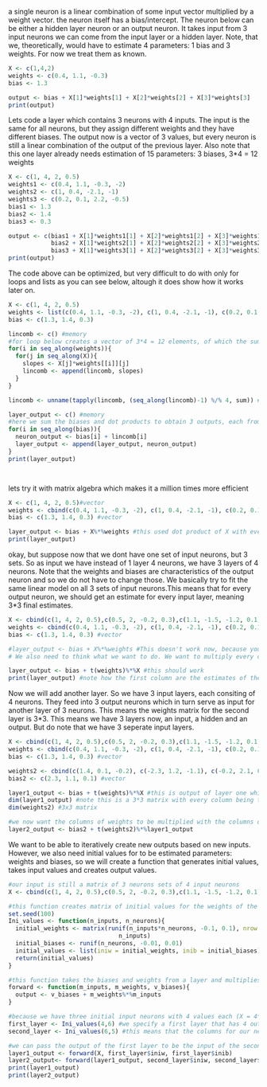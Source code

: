 
a single neuron is a linear combination of some input vector multiplied by a weight vector.
the neuron itself has a bias/intercept. The neuron below can be either a hidden layer neuron or an output neuron. It takes input from 3 input neurons we can come from the input layer or a hidden layer. Note, that we, theoretically, would have to estimate 4 parameters: 1 bias and 3 weights. For now we treat them as known.
```r
X <- c(1,4,2)
weights <- c(0.4, 1.1, -0.3)
bias <- 1.3

output <- bias + X[1]*weights[1] + X[2]*weights[2] + X[3]*weights[3] 
print(output)

```


Lets code a layer which contains 3 neurons with 4 inputs. The input is the same for all neurons, but they assign different weights and they have different biases. The output now is a vector of 3 values, but every neuron is still a linear combination of the output of the previous layer. Also note that this one layer already needs estimation of 15 parameters: 3 biases, 3*4 = 12 weights
```r
X <- c(1, 4, 2, 0.5)
weights1 <- c(0.4, 1.1, -0.3, -2)
weights2 <- c(1, 0.4, -2.1, -1)
weights3 <- c(0.2, 0.1, 2.2, -0.5)
bias1 <- 1.3
bias2 <- 1.4
bias3 <- 0.3

output <- c(bias1 + X[1]*weights1[1] + X[2]*weights1[2] + X[3]*weights1[3] + X[4]*weights1[4],
            bias2 + X[1]*weights2[1] + X[2]*weights2[2] + X[3]*weights2[3] + X[4]*weights2[4],
            bias3 + X[1]*weights3[1] + X[2]*weights3[2] + X[3]*weights3[3] + X[4]*weights3[4])
print(output)


```

The code above can be optimized, but very difficult to do with only for loops and lists as you can see below, altough it does show how it works later on.
```r
X <- c(1, 4, 2, 0.5)
weights <- list(c(0.4, 1.1, -0.3, -2), c(1, 0.4, -2.1, -1), c(0.2, 0.1, 2.2, -0.5))
bias <- c(1.3, 1.4, 0.3)

lincomb <- c() #memory
#for loop below creates a vector of 3*4 = 12 elements, of which the sum of every 4 elements is the dot product of X with a particular vector in weights.
for(i in seq_along(weights)){
  for(j in seq_along(X)){
    slopes <- X[j]*weights[[i]][j]
    lincomb <- append(lincomb, slopes)
  }
}

lincomb <- unname(tapply(lincomb, (seq_along(lincomb)-1) %/% 4, sum)) #this takes the sum over every 4 elements of the list.

layer_output <- c() #memory
#here we sum the biases and dot products to obtain 3 outputs, each from one neuron
for(i in seq_along(bias)){
  neuron_output <- bias[i] + lincomb[i]
  layer_output <- append(layer_output, neuron_output)
}
print(layer_output)




```

lets try it with matrix algebra which makes it a million times more efficient
```r
X <- c(1, 4, 2, 0.5)#vector
weights <- cbind(c(0.4, 1.1, -0.3, -2), c(1, 0.4, -2.1, -1), c(0.2, 0.1, 2.2, -0.5)) #instead of a list, we create a matrix
bias <- c(1.3, 1.4, 0.3) #vector

layer_output <- bias + X%*%weights #this used dot product of X with every column of weights and we add the bias
print(layer_output)

```
okay, but suppose now that we dont have one set of input neurons, but 3 sets. So as input we have instead of 1 layer 4 neurons, we have 3 layers of 4 neurons. Note that the weights and biases are characteristics of the output neuron and so we do not have to change those. We basically try to fit the same linear model on all 3 sets of input neurons.This means that for every output neuron, we should get an estimate for every input layer, meaning 3*3 final estimates.
```r
X <- cbind(c(1, 4, 2, 0.5),c(0.5, 2, -0.2, 0.3),c(1.1, -1.5, -1.2, 0.1)) #this is now a matrix
weights <- cbind(c(0.4, 1.1, -0.3, -2), c(1, 0.4, -2.1, -1), c(0.2, 0.1, 2.2, -0.5)) 
bias <- c(1.3, 1.4, 0.3) #vector

#layer_output <- bias + X%*%weights #This doesn't work now, because you cannot take the dot product of a 4X3 matrix with a 4X3 matrix. That is because we multiply the rows of X with the columns of weights. It will try to multiply index X[1,4] (=non-existent) with index weights[4,1] (=-2.0)
# We also need to think what we want to do. We want to multiply every column of X with every column of weights, but this is only possible if we transpose the weights matrix because in matrix algebra if we have a%*%b, then the rows of a are multiplied with the columns of b.

layer_output <- bias + t(weights)%*%X #this should work
print(layer_output) #note how the first column are the estimates of the 3 output neurons for the first set of input neurons

```

Now we will add another layer. So we have 3 input layers, each consiting of 4 neurons. They feed into 3 output neurons which in turn serve as input for another layer of 3 neurons. This means the weights matrix for the second layer is 3*3. This means we have 3 layers now, an input, a hidden and an output. But do note that we have 3 seperate input layers.

```r
X <- cbind(c(1, 4, 2, 0.5),c(0.5, 2, -0.2, 0.3),c(1.1, -1.5, -1.2, 0.1)) #this is now a matrix
weights <- cbind(c(0.4, 1.1, -0.3, -2), c(1, 0.4, -2.1, -1), c(0.2, 0.1, 2.2, -0.5)) 
bias <- c(1.3, 1.4, 0.3) #vector

weights2 <- cbind(c(1.4, 0.1, -0.2), c(-2.3, 1.2, -1.1), c(-0.2, 2.1, 0.2)) 
bias2 <- c(2.3, 1.1, 0.1) #vector

layer1_output <- bias + t(weights)%*%X #this is output of layer one which become input of layer 2
dim(layer1_output) #note this is a 3*3 matrix with every column being the output of 1 neuron, and we want to multiply this matrix with a:
dim(weights2) #3x3 matrix

#we now want the columns of weights to be multiplied with the columns of layer1 output. Since matrix algebra multiplies rows with columns we have to transpose weights 2 again
layer2_output <- bias2 + t(weights2)%*%layer1_output

```

We want to be able to iteratively create new outputs based on new inputs. However, we also need initial values for to be estimated parameters: weights and biases, so we will create a function that generates initial values, takes input values and creates output values.
```r
#our input is still a matrix of 3 neurons sets of 4 input neurons
X <- cbind(c(1, 4, 2, 0.5),c(0.5, 2, -0.2, 0.3),c(1.1, -1.5, -1.2, 0.1))

#this function creates matrix of initial values for the weights of the first layer dependent on how many input and output neurons that layer has. Also note that all this time weights had neurons as columns and weights as rows. If we dont want to transpose all the time, we can make our weight matrix already transposed by setting the rows to be neurons and the weights as columns
set.seed(100)
Ini_values <- function(n_inputs, n_neurons){
  initial_weights <- matrix(runif(n_inputs*n_neurons, -0.1, 0.1), nrow = n_neurons, ncol =
                               n_inputs)
  initial_biases <- runif(n_neurons, -0.01, 0.01)
  initial_values <- list(iniw = initial_weights, inib = initial_biases)
  return(initial_values)
}

#this function takes the biases and weights from a layer and multiplies them with the input matrix
forward <- function(m_inputs, m_weights, v_biases){
  output <- v_biases + m_weights%*%m_inputs
}

#because we have three initial input neurons with 4 values each (X = 4*3), we need ncol = n_inputs to be 4. This might seem contradictory, but it is because we dont transpose the matrix, but rather set nrow to n_neurons
first_layer <- Ini_values(4,6) #we specify a first layer that has 4 output neurons and 3 input neurons, note that the rows of iniw are thus the neurons and columns are weights because we transposed
second_layer <- Ini_values(6,5) #this means that the columns for our next layer must be the same size as the amount of output neurons of our previous layer

#we can pass the output of the first layer to be the input of the second.
layer1_output <- forward(X, first_layer$iniw, first_layer$inib)
layer2_output<- forward(layer1_output, second_layer$iniw, second_layer$inib)
print(layer1_output)
print(layer2_output)


```

